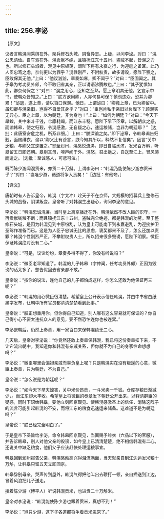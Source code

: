 ```yaml
---
---
---
```

title: 256.李泌
---



【原文】

议者言韩滉闻乘舆在外，聚兵修石头城，阴畜异志。上疑，以问李泌。对曰：“滉公忠清俭。自车驾在外，滉贡献不绝，且镇抚江东十五州，盗贼不起，皆滉之力也。所以修石头城者，滉见中原板荡，谓陛下将有永嘉之行，为迎扈之备耳。此乃人臣忠笃之虑，奈何更以为罪乎？滉性刚严，不附权贵，故多谤毁，愿陛下察之，臣敢保其无他。”上曰：“他议汹汹，章奏如麻，卿不闻乎？”对曰：“臣固闻之。其子皋为考功员外郎，今不敢归省其亲，正以谤语沸腾故也。”上曰：“其子犹惧如此，卿奈何保之？”对曰：“滉之用心，臣知之至熟，愿上章明其无他，乞宣示中书，使朝众皆知之。”上曰：“朕方欲用卿，人亦何易可保？慎勿违众，恐并为卿累！”泌退，遂上章，请以百口保滉。他日，上谓泌曰：“卿竟上章，已为卿留中。虽知卿与滉亲旧，岂得不自爱其身乎？”对曰：“臣岂肯私于亲旧以负陛下？顾滉实无异心。臣之上章，以为朝廷，非为身也！”上曰：“如何为朝廷？”对曰：“今天下旱蝗，关中米斗千钱，仓廪耗竭，而江东丰稔。愿陛下早下臣章，以解朝众之惑，而谕韩皋，使之归觐，令滉感激，无自疑之心，速运粮储，岂非为朝廷耶？”［边批：此唐室安危之机，所系非细。］上曰：“朕深谕之矣。”即下泌章，令韩皋谒告归觐，面赐绯衣，谕以“卿父比有谤言，朕今知其所以，释然不复信矣”，因言“关中乏粮，与卿父宜速置之。”皋至润州，滉感悦流涕，即日自临水滨，发米百万斛，听皋留五日即还朝。皋别其母，啼声闻于外。滉怒，召出挞之，自送至江上，冒风涛而遣之。［边批：至诚感人，可悲可泣。］

既而陈少游闻滉贡米，亦贡二十万斛。上谓李泌曰：“韩滉乃能使陈少游亦贡米乎？”对曰：“岂唯少游，诸道将争入贡矣！”［边批：有他夸。］

【译文】

唐朝时有人告诉皇帝，韩滉（字太冲）趁天子不在京师，大规模的招募兵士整修石头城的战备，阴谋叛变。皇帝听了对韩滉生出疑心，询问李泌的意见。

李泌说：“韩滉忠诚清廉。当时皇上离京播迁在外，韩滉依然不改人臣的职守，一再贡献钱粮不断；而且镇抚江东十五州，盗贼完全绝迹，都是韩滉的功劳。至于整修石头城，是因为韩滉见到中原纷乱，认为皇上可能南下到永嘉避乱，为迎接护卫圣驾作准备而已。这是为人臣子忠诚无比的思虑，褒奖都来不及了，怎么还加以责罪？韩滉个性刚烈严正，不攀附权贵人士，所以招来很多毁谤，愿陛下明察。微臣保证韩滉绝对没有二心。”

皇帝说：“可是，议论纷纷，章奏多得不得了，你没有听说吗？”

李泌说：“微臣老早知道了。韩滉的儿子韩皋（字仲闻，任考功员外郎）正因为毁谤的话太多了，想告假回去省亲都不敢。”

皇帝说：“按你的说法，连他自己的儿子都怕成这样，你怎么还敢为他保证再三呢？”

李泌说：“韩滉的用心微臣很清楚。希望皇上公开表示信任韩滉，并由中书省白纸黑字发布，让朝中所有官员都清清楚楚看到此事。”

皇帝说：“朕正想重用你。但你得自己知道，别人哪有这么容易就可保证的？你自己得小心不要太违抗众人的意见，要不然恐怕连你也被连累。”

李泌退朝后，仍然上奏章，用一家百口来保韩滉绝无二心。

几天后，皇帝对李泌说：“你竟然还敢上奏章保韩滉，我已将这份奏章扣下来，不让它流出朝中。我知道你和韩滉有亲戚关系，但你就不为自己的身家性命想想吗？”

李泌说：“微臣哪里会偏袒亲戚而辜负皇上呢？只是韩滉实在没有叛逆的心意，微臣上奏章，只为朝廷，不为自己。”

皇帝说：“怎么说是为朝廷呢？”

李泌说：“如今天下旱灾蝗害，关中米价昂贵，一斗米卖一千钱。仓库存粮日渐减少，。而江东却大丰收。希望皇上将微臣的奏章发下朝廷公开出来，以释清群臣的疑惑，同时下诏给韩皋，要他立刻回京觐见。使韩滉感激圣上的信任，消除这阵子的流言可能引起韩滉的不安，而将江东的粮食迅速运来储备。这难道不是为朝廷吗？”

皇帝说：“朕已经完全明白了。”

于是皇帝下圣旨给李泌，命令韩皋回京觐见，当面赐予绯衣（六品以下的官服），并告诉韩皋，别人对他父亲的毁谤，如今皇上已清清楚楚，绝不相信韩滉有二心，还说关中缺乏粮食，他们父子应该赶快处理运粮事宜。

韩皋回到润州报告父亲，韩滉感动高兴得泪流满面，当天就亲自到江边运发米粮十万斛，让韩皋只留五天立即回京。

韩皋辞别母亲，哭声传到屋外，韩滉气得把他叫出去鞭打一顿，亲自押送到江边，冒着风浪把儿子送走。

接着陈少游（博平人）听说韩滉贡米，也进贡二十万斛米。

皇帝对李泌说：“韩滉能使陈少游也跟着贡米，真想不到！”

李泌说：“岂只少游，这下子各道都将争着贡米进京了。”